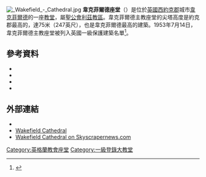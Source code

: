 {{noteTA
|G1=UK Places
|G2=Unit
}}
[[File:_Wakefield_-_Cathedral.jpg|thumb]]
'''韋克菲爾德座堂'''（{{lang-en|Wakefield Cathedral}}）是位於[[英國|英國]][[西約克郡|西約克郡]]城市[[韋克菲爾德|韋克菲爾德]]的一座[[教堂|教堂]]，屬[[聖公會利茲教區|聖公會利茲教區]]。韋克菲爾德主教座堂的尖塔高度是約克郡最高的，達75米（247英尺），也是韋克菲爾德最高的建築。1953年7月14日，韋克菲爾德主教座堂被列入英國一級保護建築名單<ref name=Heritage>{{NHLE|num=1258237|desc=Cathedral Church of All Saints, Kirkgate|accessdate=3 June 2012}}</ref>。

==參考資料==
{{Reflist}}
{{refbegin}}
*{{citation |last=Mills |first=A.D. |title=A Dictionary of English Placenames |publisher=Oxford University Press |year=1998 |isbn=0 19 280074 4  }}
*{{citation |last= Sisson  |first=Joseph Lawson |title=Historic sketch of the parish church, Wakefield |publisher =Richard Nichols |year=1824 |url=http://books.google.com/?id=MQEIAAAAQAAJ&printsec=frontcover&dq=Historic+sketch+of+the+parish+church,+Wakefield&q=}}
*{{citation |last=Walker |first=J.W. |title=Wakefield its History and People Vol.1&2 3rd Edn|publisher=S.R. Publishers |year=1966}}
*{{citation |last=Warburton|first=Malcolm |last2=Taylor |first2=Kate|title=Wakefield Cathedral|editor= Sue Robinson|publisher=Jarrold |year=2006|isbn=978-0-7117-4228-4}}
{{refend}}
==外部連結==
*{{Commons category-inline|Wakefield Cathedral}}
* [http://www.wakefieldcathedral.org.uk/ Wakefield Cathedral]
* [http://www.skyscrapernews.com/buildings.php?id=712 Wakefield Cathedral on Skyscrapernews.com]

{{英格蘭教會座堂}}

[[Category:英格蘭教會座堂|Category:英格蘭教會座堂]]
[[Category:一級登錄大教堂|Category:一級登錄大教堂]]